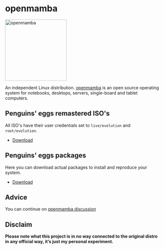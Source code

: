 # openmamba
<img src="https://penguins-eggs.net/img/openmamba.svg" alt="openmamba" width="200"/>

An independent Linux distribution. [openmamba](https://openmamba.org/) is an open source operating system for notebooks, desktops, servers, single-board and tablet computers.

## Penguins' eggs remastered ISO's
All ISO's have their user credentials set to ```live/evolution``` and ```root/evolution```.

* [Download](https://drive.google.com/drive/folders/1-7LbgkKIrp8hUFTbO3qGtPKzaHter6RM)

## Penguins' eggs packages
Here you can download actual packages to install and reproduce your system.

* [Download](https://penguins-eggs.net/basket/index.php?p=packages%2Fopenmamba)

## Advice

You can continue on [openmamba discussion](https://github.com/pieroproietti/penguins-blog/discussions/39)

## Disclaim
__Please note what this project is in no way connected to the original distro in any official way, it’s just my personal experiment.__

